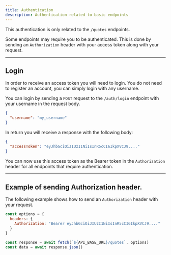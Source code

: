```yaml
---
title: Authentication
description: Authentication related to basic endpoints
---
```


<Callout variant="info">This authentication is only related to the `/quotes` endpoints.</Callout>

Some endpoints may require you to be authenticated. This is done by sending an `Authorization` header with your access token along with your request.

<Hr />

## Login

<EndpointDetails method="POST" path="/auth/login" />

In order to receive an access token you will need to login. You do not need to
register an account, you can simply login with any username.

You can login by sending a `POST` request to the `/auth/login` endpoint with your username in the request body.

```json title="Request"
{
  "username": "my_username"
}
```

In return you will receive a response with the following body:

```json title="Response"
{
  "accessToken": "eyJhbGciOiJIUzI1NiIsInR5cCI6IkpXVCJ9...."
}
```

You can now use this access token as the Bearer token in the `Authorization` header for all endpoints that require authentication.

<Hr />

## Example of sending Authorization header.

The following example shows how to send an `Authorization` header with your request.

```js title="Example"
const options = {
  headers: {
    Authorization: "Bearer eyJhbGciOiJIUzI1NiIsInR5cCI6IkpXVCJ9...."
  }
}

const response = await fetch(`${API_BASE_URL}/quotes`, options)
const data = await response.json()
```

